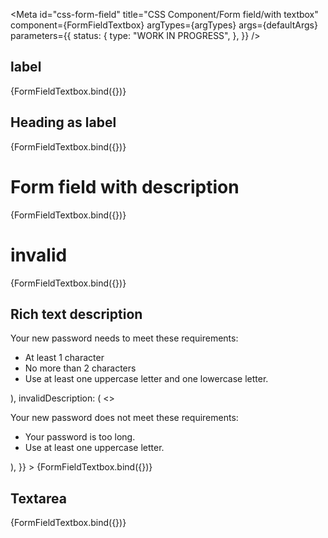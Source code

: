 <!-- @license CC0-1.0 -->


<Meta
  id="css-form-field"
  title="CSS Component/Form field/with textbox"
  component={FormFieldTextbox}
  argTypes={argTypes}
  args={defaultArgs}
  parameters={{
    status: {
      type: "WORK IN PROGRESS",
    },
  }}
/>

## label

<Canvas>
  <Story
    name="label"
    args={{
      ...exampleArgs,
      id: "172cd71b-8854-41ee-bcdc-9c8ac856c5d1",
    }}
  >
    {FormFieldTextbox.bind({})}
  </Story>
</Canvas>

## Heading as label

<Canvas>
  <Story
    name="Heading as label"
    args={{
      ...exampleArgs,
      id: "5657eb52-c943-4106-85dd-9a3926a9155a",
      headingLevel: 1,
    }}
  >
    {FormFieldTextbox.bind({})}
  </Story>
</Canvas>

# Form field with description

<Canvas>
  <Story
    name="description"
    args={{
      ...exampleArgs,
      id: "c2d1cc9c-4ec4-4806-8fc7-caa66fc4986a",
      description: "Do not use any emoji characters.",
    }}
  >
    {FormFieldTextbox.bind({})}
  </Story>
</Canvas>

# invalid

<Canvas>
  <Story
    name="invalid"
    args={{
      ...exampleArgs,
      value: "I ❤️ NY",
      id: "5da58629-c3d5-4fad-bb7c-eca1f8df972e",
      description: "Do not use any emoji characters.",
      invalid: true,
      invalidDescription: "Remove the emoji characters from the subject.",
    }}
  >
    {FormFieldTextbox.bind({})}
  </Story>
</Canvas>

## Rich text description

<Canvas>
  <Story
    name="Rich text description"
    args={{
      ...exampleArgs,
      id: "fb436ace-88ff-4a38-b7ca-b03bbf43a7c0",
      description: (
        <>
          <p className="utrecht-paragraph">Your new password needs to meet these requirements:</p>
          <ul className="utrecht-unordered-list">
            <li>At least 1 character</li>
            <li>No more than 2 characters</li>
            <li>Use at least one uppercase letter and one lowercase letter.</li>
          </ul>
        </>
      ),
      invalidDescription: (
        <>
          <p className="utrecht-paragraph">Your new password does not meet these requirements:</p>
          <ul className="utrecht-unordered-list">
            <li>Your password is too long.</li>
            <li>Use at least one uppercase letter.</li>
          </ul>
        </>
      ),
    }}
  >
    {FormFieldTextbox.bind({})}
  </Story>
</Canvas>

## Textarea

<Canvas>
  <Story
    name="Textarea"
    args={{
      ...exampleArgs,
      id: "93051d49-ac02-4a15-b5a2-b424eccb35d6",
      component: Textarea,
    }}
  >
    {FormFieldTextbox.bind({})}
  </Story>
</Canvas>
